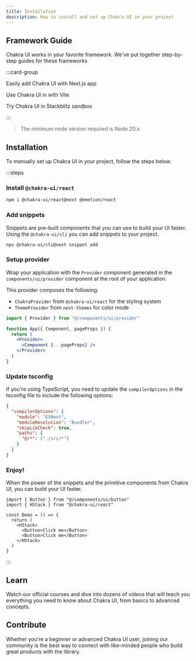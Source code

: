 ```yaml
---
title: Installation
description: How to install and set up Chakra UI in your project
---
```


## Framework Guide

Chakra UI works in your favorite framework. We've put together step-by-step
guides for these frameworks

:::card-group

<Card title="Next.js" href="/docs/get-started/frameworks/next-app" icon="nextjs">

Easily add Chakra UI with Next.js app

</Card>

<Card title="Vite" href="/docs/get-started/frameworks/vite" icon="vite">

Use Chakra UI in with Vite

</Card>

<Card title="Stackblitz" href="https://stackblitz.com/edit/chakra-ui-v3" icon="stackblitz">

Try Chakra UI in Stackblitz sandbox

</Card>

:::

> The minimum node version required is Node.20.x

## Installation

To manually set up Chakra UI in your project, follow the steps below.

:::steps

### Install `@chakra-ui/react`

```bash
npm i @chakra-ui/react@next @emotion/react
```

### Add snippets

Snippets are pre-built components that you can use to build your UI faster.
Using the `@chakra-ui/cli` you can add snippets to your project.

```bash
npx @chakra-ui/cli@next snippet add
```

### Setup provider

Wrap your application with the `Provider` component generated in the
`components/ui/provider` component at the root of your application.

This provider composes the following:

- `ChakraProvider` from `@chakra-ui/react` for the styling system
- `ThemeProvider` from `next-themes` for color mode

```jsx
import { Provider } from "@/components/ui/provider"

function App({ Component, pageProps }) {
  return (
    <Provider>
      <Component {...pageProps} />
    </Provider>
  )
}
```

### Update tsconfig

If you're using TypeScript, you need to update the `compilerOptions` in the
tsconfig file to include the following options:

```json
{
  "compilerOptions": {
    "module": "ESNext",
    "moduleResolution": "Bundler",
    "skipLibCheck": true,
    "paths": {
      "@/*": ["./src/*"]
    }
  }
}
```

### Enjoy!

When the power of the snippets and the primitive components from Chakra UI, you
can build your UI faster.

```tsx
import { Button } from "@/components/ui/button"
import { HStack } from "@chakra-ui/react"

const Demo = () => {
  return (
    <HStack>
      <Button>Click me</Button>
      <Button>Click me</Button>
    </HStack>
  )
}
```

:::

## Learn

Watch our official courses and dive into dozens of videos that will teach you
everything you need to know about Chakra UI, from basics to advanced concepts.

## Contribute

Whether you're a beginner or advanced Chakra UI user, joining our community is
the best way to connect with like-minded people who build great products with
the library.
